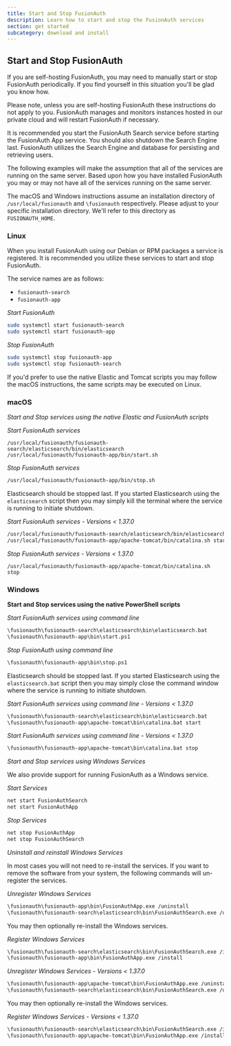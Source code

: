 ```yaml
---
title: Start and Stop FusionAuth
description: Learn how to start and stop the FusionAuth services
section: get started
subcategory: download and install
---
```


## Start and Stop FusionAuth

If you are self-hosting FusionAuth, you may need to manually start or stop FusionAuth periodically. If you find yourself in this situation you'll be glad you know how.

Please note, unless you are self-hosting FusionAuth these instructions do not apply to you. FusionAuth manages and monitors instances hosted in our private
cloud and will restart FusionAuth if necessary.


It is recommended you start the FusionAuth Search service before starting the FusionAuth App service. You should also shutdown the Search Engine last. FusionAuth
utilizes the Search Engine and database for persisting and retrieving users.

The following examples will make the assumption that all of the services are running on the same server. Based upon how you have installed FusionAuth
you may or may not have all of the services running on the same server.

The macOS and Windows instructions assume an installation directory of `/usr/local/fusionauth` and `\fusionauth` respectively. Please adjust to your
specific installation directory. We'll refer to this directory as `FUSIONAUTH_HOME`.

### Linux
When you install FusionAuth using our Debian or RPM packages a service is registered. It is recommended you utilize these services to start and stop
FusionAuth.

The service names are as follows:

* `fusionauth-search`
* `fusionauth-app`

*Start FusionAuth*
```sh
sudo systemctl start fusionauth-search
sudo systemctl start fusionauth-app
```

*Stop FusionAuth*
```sh
sudo systemctl stop fusionauth-app
sudo systemctl stop fusionauth-search
```

If you'd prefer to use the native Elastic and Tomcat scripts you may follow the macOS instructions, the same scripts may be executed on Linux.

### macOS

*Start and Stop services using the native Elastic and FusionAuth scripts*

*Start FusionAuth services*
```
/usr/local/fusionauth/fusionauth-search/elasticsearch/bin/elasticsearch
/usr/local/fusionauth/fusionauth-app/bin/start.sh
```

*Stop FusionAuth services*
```sh
/usr/local/fusionauth/fusionauth-app/bin/stop.sh
```

Elasticsearch should be stopped last. If you started Elasticsearch using the `elasticsearch` script then you may simply kill the terminal where
the service is running to initiate shutdown.

*Start FusionAuth services - Versions < 1.37.0*
```sh
/usr/local/fusionauth/fusionauth-search/elasticsearch/bin/elasticsearch
/usr/local/fusionauth/fusionauth-app/apache-tomcat/bin/catalina.sh start
```

*Stop FusionAuth services - Versions < 1.37.0*
```
/usr/local/fusionauth/fusionauth-app/apache-tomcat/bin/catalina.sh stop
```

### Windows

**Start and Stop services using the native PowerShell scripts**

*Start FusionAuth services using command line*
```sh
\fusionauth\fusionauth-search\elasticsearch\bin\elasticsearch.bat
\fusionauth\fusionauth-app\bin\start.ps1
```

*Stop FusionAuth using command line*
```sh
\fusionauth\fusionauth-app\bin\stop.ps1
```

Elasticsearch should be stopped last. If you started Elasticsearch using the `elasticsearch.bat` script then you may simply close the command
window where the service is running to initiate shutdown.

*Start FusionAuth services using command line - Versions < 1.37.0*
```sh
\fusionauth\fusionauth-search\elasticsearch\bin\elasticsearch.bat
\fusionauth\fusionauth-app\apache-tomcat\bin\catalina.bat start
```


*Start FusionAuth services using command line - Versions < 1.37.0*
```sh
\fusionauth\fusionauth-app\apache-tomcat\bin\catalina.bat stop
```

*Start and Stop services using Windows Services*

We also provide support for running FusionAuth as a Windows service.

*Start Services*
```sh
net start FusionAuthSearch
net start FusionAuthApp
```

*Stop Services*
```sh
net stop FusionAuthApp
net stop FusionAuthSearch
```

*Uninstall and reinstall Windows Services*

In most cases you will not need to re-install the services. If you want to remove the software from your system, the following commands will un-register the services.

*Unregister Windows Services*
```sh
\fusionauth\fusionauth-app\bin\FusionAuthApp.exe /uninstall
\fusionauth\fusionauth-search\elasticsearch\bin\FusionAuthSearch.exe /uninstall
```

You may then optionally re-install the Windows services.


*Register Windows Services*
```sh
\fusionauth\fusionauth-search\elasticsearch\bin\FusionAuthSearch.exe /install
\fusionauth\fusionauth-app\bin\FusionAuthApp.exe /install
```


*Unregister Windows Services - Versions < 1.37.0*
```sh
\fusionauth\fusionauth-app\apache-tomcat\bin\FusionAuthApp.exe /uninstall
\fusionauth\fusionauth-search\elasticsearch\bin\FusionAuthSearch.exe /uninstall
```

You may then optionally re-install the Windows services.


*Register Windows Services - Versions < 1.37.0*
```sh
\fusionauth\fusionauth-search\elasticsearch\bin\FusionAuthSearch.exe /install
\fusionauth\fusionauth-app\apache-tomcat\bin\FusionAuthApp.exe /install
```
